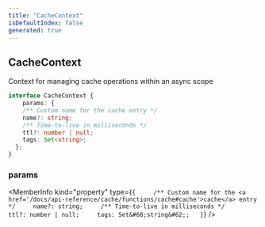 ```yaml
---
title: "CacheContext"
isDefaultIndex: false
generated: true
---
```



<!-- This file was generated from the CommandKit source. Do not modify. Instead, re-run the "docgen" script -->


## CacheContext

<GenerationInfo sourceFile="packages/cache/src/use-cache.ts" sourceLine="36" packageName="@commandkit/cache" />

Context for managing cache operations within an async scope

```ts title="Signature"
interface CacheContext {
    params: {
    /** Custom name for the cache entry */
    name?: string;
    /** Time-to-live in milliseconds */
    ttl?: number | null;
    tags: Set<string>;
  };
}
```

<div className="members-wrapper">

### params

<MemberInfo kind="property" type={`{     /** Custom name for the <a href='/docs/api-reference/cache/functions/cache#cache'>cache</a> entry */     name?: string;     /** Time-to-live in milliseconds */     ttl?: number | null;     tags: Set&#60;string&#62;;   }`}   />




</div>

